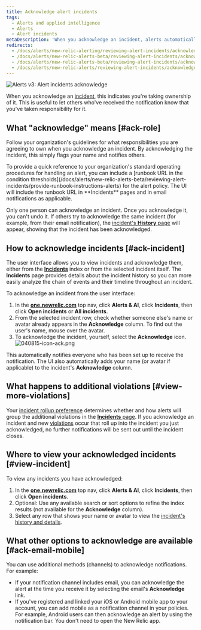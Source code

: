 ```yaml
---
title: Acknowledge alert incidents
tags:
  - Alerts and applied intelligence
  - Alerts
  - Alert incidents
metaDescription: 'When you acknowledge an incident, alerts automatically notifies others in the channel.'
redirects:
  - /docs/alerts/new-relic-alerting/reviewing-alert-incidents/acknowledging-alert-incidents
  - /docs/alerts/new-relic-alerts-beta/reviewing-alert-incidents/acknowledging-alert-incidents
  - /docs/alerts/new-relic-alerts-beta/reviewing-alert-incidents/acknowledge-alert-incidents
  - /docs/alerts/new-relic-alerts/reviewing-alert-incidents/acknowledge-alert-incidents
---
```


![Alerts v3: Alert incidents acknowledge](./images/040815incidents-ack.png "Alerts v3: Alert incidents acknowledge")

When you acknowledge an [incident](/docs/alerts/new-relic-alerts/getting-started/new-relic-alerts-concepts-workflow#terminology), this indicates you're taking ownership of it. This is useful to let others who've received the notification know that you've taken responsibility for it.

## What "acknowledge" means [#ack-role]

Follow your organization's guidelines for what responsibilities you are agreeing to own when you acknowledge an incident. By acknowledging the incident, this simply flags your name and notifies others.

<Callout variant="tip">
  To provide a quick reference to your organization's standard operating procedures for handling an alert, you can include a [runbook URL in the condition thresholds](/docs/alerts/new-relic-alerts-beta/reviewing-alert-incidents/provide-runbook-instructions-alerts) for the alert policy. The UI will include the runbook URL in **Incidents** pages and in email notifications as applicable.
</Callout>

Only one person can acknowledge an incident. Once you acknowledge it, you can't undo it. If others try to acknowledge the same incident (for example, from their email notification), the [incident's **History** page](/docs/alerts/new-relic-alerts-beta/reviewing-alert-incidents/view-incident-dashboard-details#view-violations) will appear, showing that the incident has been acknowledged.

## How to acknowledge incidents [#ack-incident]

The user interface allows you to view incidents and acknowledge them, either from the [**Incidents**](/docs/alerts/new-relic-alerts-beta/reviewing-alert-incidents/explore-incident-history) index or from the selected incident itself. The **Incidents** page provides details about the incident history so you can more easily analyze the chain of events and their timeline throughout an incident.

To acknowledge an incident from the user interface:

1. In the **[one.newrelic.com](https://one.newrelic.com/ "Link opens in a new window.")** top nav, click **Alerts & AI**, click **Incidents**, then click **Open incidents** or **All incidents**.
2. From the selected incident row, check whether someone else's name or avatar already appears in the **Acknowledge** column. To find out the user's name, mouse over the avatar.
3. To acknowledge the incident, yourself, select the **Acknowledge** icon. ![040815-icon-ack.png](./images/040815-icon-ack.png "Alerts v3: alert icons")

This automatically notifies everyone who has been set up to receive the notification. The UI also automatically adds your name (or avatar if applicable) to the incident's **Acknowledge** column.

## What happens to additional violations [#view-more-violations]

Your [incident rollup preference](/docs/alerts/new-relic-alerts-beta/reviewing-alert-incidents/specify-when-new-relic-creates-incidents) determines whether and how alerts will group the additional violations in the [**Incidents** page](/docs/alerts/new-relic-alerts-beta/reviewing-alert-incidents/explore-incident-history). If you acknowledge an incident and new [violations](/docs/using-new-relic/welcome-new-relic/get-started/glossary#alert-violation) occur that roll up into the incident you just acknowledged, no further notifications will be sent out until the incident closes.

## Where to view your acknowledged incidents [#view-incident]

To view any incidents you have acknowledged:

1. In the **[one.newrelic.com](https://one.newrelic.com/ "Link opens in a new window.")** top nav, click **Alerts & AI**, click **Incidents**, then click **Open incidents**.
2. Optional: Use any available search or sort options to refine the index results (not available for the **Acknowledge** column).
3. Select any row that shows your name or avatar to view the [incident's history and details](/docs/alerts/new-relic-alerts-beta/reviewing-alert-incidents/explore-incident-history).

## What other options to acknowledge are available [#ack-email-mobile]

You can use additional methods (channels) to acknowledge notifications. For example:

* If your notification channel includes email, you can acknowledge the alert at the time you receive it by selecting the email's **Acknowledge** link.
* If you've registered and linked your iOS or Android mobile app to your account, you can add mobile as a notification channel in your policies. For example, Android users can then acknowledge an alert by using the notification bar. You don't need to open the New Relic app.

